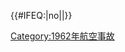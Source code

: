{{航空事故
| year = 1962
| col1 = 
* 2月25日：[[1962年委內瑞拉社會航空F-27墜機事件|委內瑞拉社會航空F-27型]]
* 3月1日：'''[[美國航空1號班機空難|美國航空1號班機]]'''
* 3月4日：'''[[金獅航空153號班機空難|金獅航空153號班機]]'''
* 3月8日：[[1962年托魯斯山脈空難|土耳其航空註冊編號TC-KOP]]
* 3月16日：'''[[飛虎航空739號班機空難|飛虎航空739號班機]]'''
| col2 = 
* 5月6日：[[1962年海峽航空C-47墜機事件|海峽航空C-47運輸機]]
* 5月22日：[[美國大陸航空11號班機空難|美國大陸航空11號班機]]
* 6月3日：'''[[法国航空007号班机空难|法國航空007號班機]]†'''
* 6月22日：'''[[法國航空117號班機空難|法國航空117號班機]]'''
* 6月30日：'''[[蘇聯民航902號班機空難|蘇聯民航902號班機]]'''
* 7月7日：'''[[意大利航空771號班機空難|意大利航空771號班機]]'''
| col3 = 
* 7月19日：'''[[阿拉伯聯合航空869號班機空難 (1962年)|阿拉伯聯合航空869號班機]]'''
* 7月22日：[[加拿大太平洋航空301號班機空難|加拿大太平洋航空301號班機]]
* 9月3日：'''[[苏联民航3号班机空难|苏联民航3号班机]]'''
* 11月23日：[[聯合航空297號班機空難|聯合航空297號班機]]
* 11月30日：[[東方航空512號班機空難|東方航空512號班機]]
* 12月19日：[[1962年LOT波蘭航空維克斯子爵墜機事件|LOT波蘭航空維克斯子爵型]]
}}<includeonly>{{#IFEQ:{{{cat}}}|no||[[Category:1962年航空事故]]}}</includeonly><noinclude>{{Documentation}}</noinclude>
